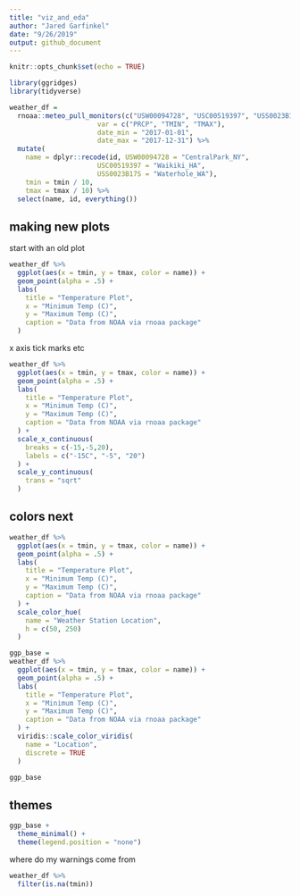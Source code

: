 ```yaml
---
title: "viz_and_eda"
author: "Jared Garfinkel"
date: "9/26/2019"
output: github_document
---
```


```r
knitr::opts_chunk$set(echo = TRUE)

library(ggridges)
library(tidyverse)

```

```r
weather_df = 
  rnoaa::meteo_pull_monitors(c("USW00094728", "USC00519397", "USS0023B17S"),
                      var = c("PRCP", "TMIN", "TMAX"), 
                      date_min = "2017-01-01",
                      date_max = "2017-12-31") %>% 
  mutate(
    name = dplyr::recode(id, USW00094728 = "CentralPark_NY", 
                      USC00519397 = "Waikiki_HA",
                      USS0023B17S = "Waterhole_WA"),
    tmin = tmin / 10,
    tmax = tmax / 10) %>%
  select(name, id, everything())
```

## making new plots

start with an old plot

```r
weather_df %>% 
  ggplot(aes(x = tmin, y = tmax, color = name)) +
  geom_point(alpha = .5) +
  labs(
    title = "Temperature Plot",
    x = "Minimum Temp (C)",
    y = "Maximum Temp (C)",
    caption = "Data from NOAA via rnoaa package"
  )
```

x axis tick marks etc
```r
weather_df %>% 
  ggplot(aes(x = tmin, y = tmax, color = name)) +
  geom_point(alpha = .5) +
  labs(
    title = "Temperature Plot",
    x = "Minimum Temp (C)",
    y = "Maximum Temp (C)",
    caption = "Data from NOAA via rnoaa package"
  ) +
  scale_x_continuous(
    breaks = c(-15,-5,20),
    labels = c("-15C", "-5", "20")
  ) +
  scale_y_continuous(
    trans = "sqrt"
  )
```

## colors next

```r
weather_df %>% 
  ggplot(aes(x = tmin, y = tmax, color = name)) +
  geom_point(alpha = .5) +
  labs(
    title = "Temperature Plot",
    x = "Minimum Temp (C)",
    y = "Maximum Temp (C)",
    caption = "Data from NOAA via rnoaa package"
  ) +
  scale_color_hue(
    name = "Weather Station Location",
    h = c(50, 250)
  )
```

```r
ggp_base =
weather_df %>% 
  ggplot(aes(x = tmin, y = tmax, color = name)) +
  geom_point(alpha = .5) +
  labs(
    title = "Temperature Plot",
    x = "Minimum Temp (C)",
    y = "Maximum Temp (C)",
    caption = "Data from NOAA via rnoaa package"
  ) +
  viridis::scale_color_viridis(
    name = "Location",
    discrete = TRUE
  )

ggp_base
```

## themes

```r
ggp_base +
  theme_minimal() +
  theme(legend.position = "none")
```

where do my warnings come from

```r
weather_df %>% 
  filter(is.na(tmin))
```

